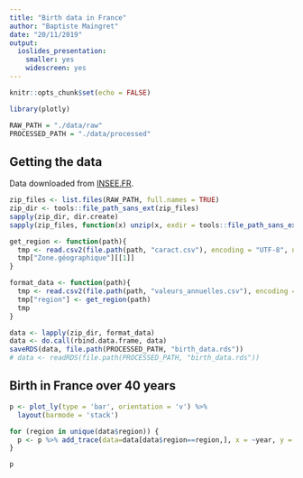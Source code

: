 ```yaml
---
title: "Birth data in France"
author: "Baptiste Maingret"
date: "20/11/2019"
output: 
  ioslides_presentation: 
    smaller: yes
    widescreen: yes
---
```


```r
knitr::opts_chunk$set(echo = FALSE)

```

```r
library(plotly)

RAW_PATH = "./data/raw"
PROCESSED_PATH = "./data/processed"
```


## Getting the data

Data downloaded from [INSEE.FR](https://www.insee.fr/fr/statistiques/series/102928992).
```r
zip_files <- list.files(RAW_PATH, full.names = TRUE)
zip_dir <- tools::file_path_sans_ext(zip_files)
sapply(zip_dir, dir.create)
sapply(zip_files, function(x) unzip(x, exdir = tools::file_path_sans_ext(x), junkpaths = TRUE))

get_region <- function(path){
  tmp <- read.csv2(file.path(path, "caract.csv"), encoding = "UTF-8", nrows = 2, as.is = TRUE)
  tmp["Zone.géographique"][[1]]
}

format_data <- function(path){
  tmp <- read.csv2(file.path(path, "valeurs_annuelles.csv"), encoding = "UTF-8", col.names = c("year", "value", "code"), skip = 3, header=FALSE)
  tmp["region"] <- get_region(path)
  tmp
}

data <- lapply(zip_dir, format_data)
data <- do.call(rbind.data.frame, data)
saveRDS(data, file.path(PROCESSED_PATH, "birth_data.rds"))
# data <- readRDS(file.path(PROCESSED_PATH, "birth_data.rds"))
```

## Birth in France over 40 years

```r
p <- plot_ly(type = 'bar', orientation = 'v') %>%
  layout(barmode = 'stack')

for (region in unique(data$region)) {
  p <- p %>% add_trace(data=data[data$region==region,], x = ~year, y = ~value, name=region)
}

p
```

